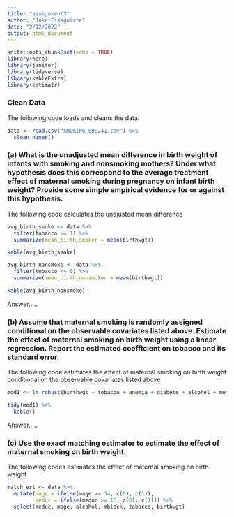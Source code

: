 ```yaml
---
title: "assignment3"
author: "Jake Eisaguirre"
date: "2/12/2022"
output: html_document
---
```


```r
knitr::opts_chunk$set(echo = TRUE)
library(here)
library(janitor)
library(tidyverse)
library(kableExtra)
library(estimatr)
```


### Clean Data

\noindent The following code loads and cleans the data.
```r
data <- read.csv("SMOKING_EDS241.csv") %>% 
  clean_names()
```

### (a) What is the unadjusted mean difference in birth weight of infants with smoking and nonsmoking mothers? Under what hypothesis does this correspond to the average treatment effect of maternal smoking during pregnancy on infant birth weight? Provide some simple empirical evidence for or against this hypothesis.

\noindent The following code calculates the undjusted mean difference 
```r
avg_birth_smoke <- data %>% 
  filter(tobacco >= 1) %>% 
  summarize(mean_birth_smoker = mean(birthwgt))

kable(avg_birth_smoke)

avg_birth_nonsmoke <- data %>% 
  filter(tobacco <= 0) %>% 
  summarize(mean_birth_nonsmoker = mean(birthwgt))

kable(avg_birth_nonsmoke)

```

\noindent Answer.....

### (b) Assume that maternal smoking is randomly assigned conditional on the observable covariates listed above. Estimate the effect of maternal smoking on birth weight using a linear regression. Report the estimated coefficient on tobacco and its standard error.

\noindent The following code estimates the effect of maternal smoking on birth weight conditional on the observable
covariates listed above
```r
mod1 <- lm_robust(birthwgt ~ tobacco + anemia + diabete + alcohol + meduc + first + mage + mblack, data)

tidy(mod1) %>% 
  kable()

```

\noindent Answer.....

### (c) Use the exact matching estimator to estimate the effect of maternal smoking on birth weight. 

\noindent The following codes estimates the effect of maternal smoking on birth weight
```r

match_est <- data %>% 
  mutate(mage = ifelse(mage >= 34, c(0), c(1)),
         meduc = ifelse(meduc >= 16, c(0), c(1))) %>% 
  select(meduc, mage, alcohol, mblack, tobacco, birthwgt)

```

